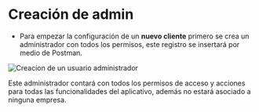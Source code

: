 
# Creación de admin

- Para empezar la configuración de un **nuevo cliente** primero se crea un administrador con todos los permisos, este registro se insertará por medio de Postman.

<div className="image-zoom-wrapper">
  <Zoom>
    <Image
      src="/CreacionAdmin.webp"
      alt="Creacion de un usuario administrador"
      width={800}
      height={300}
      unoptimized
    />
  </Zoom>
</div>

Este administrador contará con todos los permisos de acceso y acciones para todas las funcionalidades del aplicativo, además no estará asociado a ninguna empresa.